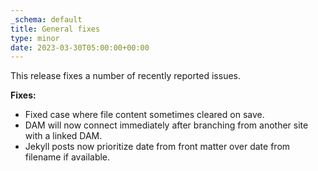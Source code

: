 ```yaml
---
_schema: default
title: General fixes
type: minor
date: 2023-03-30T05:00:00+00:00
---
```

This release fixes a number of recently reported issues.

**Fixes:**

* Fixed case where file content sometimes cleared on save.
* DAM will now connect immediately after branching from another site with a linked DAM.
* Jekyll posts now prioritize date from front matter over date from filename if available.